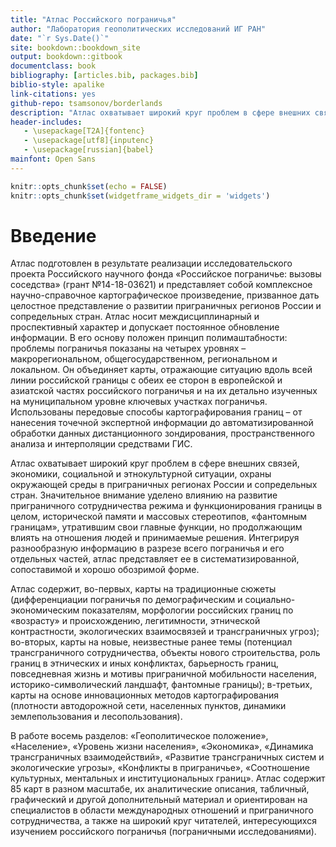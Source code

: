 ```yaml
--- 
title: "Атлас Российского пограничья"
author: "Лаборатория геополитических исследований ИГ РАН"
date: "`r Sys.Date()`"
site: bookdown::bookdown_site
output: bookdown::gitbook
documentclass: book
bibliography: [articles.bib, packages.bib]
biblio-style: apalike
link-citations: yes
github-repo: tsamsonov/borderlands
description: "Атлас охватывает широкий круг проблем в сфере внешних связей, экономики, социальной и этнокультурной ситуации, охраны окружающей среды в приграничных регионах России и сопредельных стран"
header-includes:
   - \usepackage[T2A]{fontenc}
   - \usepackage[utf8]{inputenc}
   - \usepackage[russian]{babel}
mainfont: Open Sans
---
```


```r
knitr::opts_chunk$set(echo = FALSE)
knitr::opts_chunk$set(widgetframe_widgets_dir = 'widgets') 
```

# Введение {-}

Атлас подготовлен в результате реализации исследовательского проекта Российского научного фонда «Российское пограничье: вызовы соседства» (грант №14-18-03621) и представляет собой комплексное научно-справочное картографическое произведение, призванное дать целостное представление о развитии приграничных регионов России и сопредельных стран. Атлас носит междисциплинарный и проспективный характер и допускает постоянное обновление информации. В его основу положен принцип полимаштабности: проблемы пограничья показаны на четырех уровнях – макрорегиональном, общегосударственном, региональном и локальном. Он объединяет карты, отражающие ситуацию вдоль всей линии российской границы с обеих ее сторон в европейской и азиатской частях российского пограничья и на их детально изученных на муниципальном уровне ключевых участках пограничья. Использованы передовые способы картографирования границ – от нанесения точечной экспертной информации до автоматизированной обработки данных дистанционного зондирования, пространственного анализа и интерполяции средствами ГИС.

Атлас охватывает широкий круг проблем в сфере внешних связей, экономики, социальной и этнокультурной ситуации, охраны окружающей среды в приграничных регионах России и сопредельных стран. Значительное внимание уделено влиянию на развитие приграничного сотрудничества режима и функционирования границы в целом, исторической памяти и массовых стереотипов, «фантомным границам», утратившим свои главные функции, но продолжающим влиять на отношения людей и принимаемые решения. Интегрируя разнообразную информацию в разрезе всего пограничья и его отдельных частей, атлас представляет ее в систематизированной, сопоставимой и хорошо обозримой форме.

Атлас содержит, во-первых, карты на традиционные сюжеты (дифференциации пограничья по демографическим и социально-экономическим показателям, морфологии российских границ по «возрасту» и происхождению, легитимности, этнической контрастности, экологических взаимосвязей и трансграничных угроз); во-вторых, карты на новые, неизвестные ранее темы (потенциал трансграничного сотрудничества, объекты нового строительства, роль границ в этнических и иных конфликтах, барьерность границ, повседневная жизнь и мотивы приграничной мобильности населения, историко-символический ландшафт, фантомные границы); в-третьих, карты на основе инновационных методов картографирования (плотности автодорожной сети, населенных пунктов, динамики землепользования и лесопользования).

В работе восемь разделов: «Геополитическое положение», «Население», «Уровень жизни населения», «Экономика», «Динамика трансграничных взаимодействий», «Развитие трансграничных систем и экологические угрозы», «Конфликты в приграничье», «Соотношение культурных, ментальных и институциональных границ». Атлас содержит 85 карт в разном масштабе, их аналитические описания, табличный, графический и другой дополнительный материал и ориентирован на специалистов в области международных отношений и приграничного сотрудничества, а также на широкий круг читателей, интересующихся изучением российского пограничья (пограничными исследованиями).
